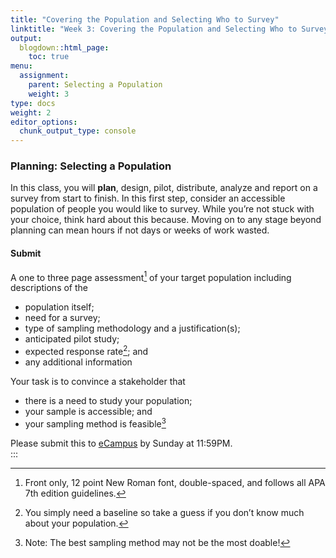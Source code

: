 ```yaml
---
title: "Covering the Population and Selecting Who to Survey"
linktitle: "Week 3: Covering the Population and Selecting Who to Survey"
output:
  blogdown::html_page:
    toc: true
menu:
  assignment:
    parent: Selecting a Population
    weight: 3
type: docs
weight: 2
editor_options: 
  chunk_output_type: console
---
```


### Planning: Selecting a Population
In this class, you will **plan**, design, pilot, distribute, analyze and report on a survey from start to finish. In this first step, consider an accessible population of people you would like to survey. While you're not stuck with your choice, think hard about this because. Moving on to any stage beyond planning can mean hours if not days or weeks of work wasted. 

#### Submit
A one to three page assessment^[Front only, 12 point New Roman font, double-spaced, and follows all APA 7th edition guidelines.] of your target population including descriptions of the

- population itself;
- need for a survey; 
- type of sampling methodology and a justification(s); 
- anticipated pilot study;
- expected response rate^[You simply need a baseline so take a guess if you don't know much about your population.]; and
- any additional information 

Your task is to convince a stakeholder that 

- there is a need to study your population;
- your sample is accessible; and
- your sampling method is feasible^[Note: The best sampling method may not be the most doable!]<br>


Please submit this to [eCampus](https://ecampus.wvu.edu/){target="_blank"} by Sunday at 11:59PM.<br>
:::
